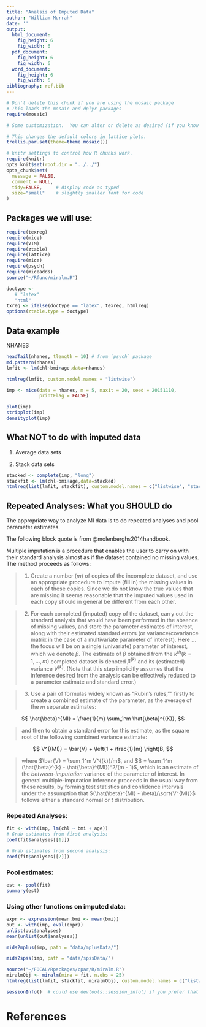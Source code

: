 ```yaml
---
title: "Analsis of Imputed Data"
author: "William Murrah"
date: ''
output:
  html_document:
    fig_height: 6
    fig_width: 6
  pdf_document:
    fig_height: 6
    fig_width: 6
  word_document:
    fig_height: 6
    fig_width: 6
bibliography: ref.bib    
---
```

```r
# Don't delete this chunk if you are using the mosaic package
# This loads the mosaic and dplyr packages
require(mosaic)
```

```r
# Some customization.  You can alter or delete as desired (if you know what you are doing).

# This changes the default colors in lattice plots.
trellis.par.set(theme=theme.mosaic())  

# knitr settings to control how R chunks work.
require(knitr)
opts_knit$set(root.dir = "../../")
opts_chunk$set(
  message = FALSE,
  comment = NULL,
  tidy=FALSE,     # display code as typed
  size="small"    # slightly smaller font for code
)
```

## Packages we will use:
```r
require(texreg)  
require(mice)
require(VIM)
require(ztable)
require(lattice)
require(mice)
require(psych)
require(miceadds)
source("~/Rfunc/miralm.R")
```

```r
doctype <- 
   # "latex"
   "html"
txreg <- ifelse(doctype == "latex", texreg, htmlreg)
options(ztable.type = doctype)
```


## Data example

NHANES

```r

headTail(nhanes, tlength = 10) # from `psych` package
md.pattern(nhanes)
lmfit <- lm(chl~bmi+age,data=nhanes)
```

```r
htmlreg(lmfit, custom.model.names = "listwise")
```



```r
imp <- mice(data = nhanes, m = 5, maxit = 20, seed = 20151110, 
            printFlag = FALSE)
```


```r
plot(imp)
stripplot(imp)
densityplot(imp)
```


## What **NOT** to do with imputed data

1. Average data sets

2. Stack data sets
```r
stacked <- complete(imp, "long")
stackfit <- lm(chl~bmi+age,data=stacked)
htmlreg(list(lmfit, stackfit), custom.model.names = c("listwise", "stacked"))
```

## Repeated Analyses: What you **SHOULD** do

The appropriate way to analyze MI data is to do repeated analyses and pool parameter estimates.

The following block quote is from @molenberghs2014handbook.

Multiple imputation is a procedure that enables the user to carry on with their standard
analysis almost as if the dataset contained no missing values. The method proceeds as
follows:

> 1. Create a number ($m$) of copies of the incomplete dataset, and use an appropriate
procedure to impute (fill in) the missing values in each of these copies. Since we do
not know the true values that are missing it seems reasonable that the imputed values
used in each copy should in general be different from each other.

> 2. For each completed (imputed) copy of the dataset, carry out the standard analysis
that would have been performed in the absence of missing values, and store the parameter
estimates of interest, along with their estimated standard errors (or variance/covariance
matrix in the case of a multivariate parameter of interest). Here ... the focus will be on a single (univariate) parameter of interest,
which we denote $\beta$. The estimate of $\beta$ obtained from the $k^{th}(k = 1, . . .,m)$ completed
dataset is denoted $\beta^{(k)}$ and its (estimated) variance $V^{(k)}$. (Note that this step implicitly
assumes that the inference desired from the analysis can be effectively reduced
to a parameter estimate and standard error.)

> 3. Use a pair of formulas widely known as "Rubin's rules,"" firstly to create a combined
estimate of the parameter, as the average of the $m$ separate estimates:

$$
\hat{\beta}^{MI} = \frac{1}{m} \sum_1^m \hat{\beta}^{(K)},
$$

> and then to obtain a standard error for this estimate, as the square root of  the following combined variance estimate:

$$
V^{(MI)} = \bar{V} + \left(1 + \frac{1}{m} \right)B,
$$

> where $\bar{V} = \sum_1^m V^{(k)}/m$, and $B = \sum_1^m (\hat{\beta}^{k} - \hat{\beta}^{MI})^2/(m - 1)$, which is an estimate of the *between-imputation* variance of the parameter of interest. In general multiple-imputation inference proceeds in the usual way from these results, by forming test statistics and confidence intervals under the assumption that $(\hat{\beta}^{MI} - \beta)/\sqrt{V^{MI}}$ follows either a standard normal or $t$ distribution.

### Repeated Analyses:
```r
fit <- with(imp, lm(chl ~ bmi + age))
# Grab estimates from first analysis:
coef(fit$analyses[[1]])

# Grab estimates from second analysis:
coef(fit$analyses[[2]])
```

### Pool estimates:
```r
est <- pool(fit)
summary(est)
```

### Using other functions on imputed data:
```r
expr <- expression(mean.bmi <- mean(bmi))
out <- with(imp, eval(expr))
unlist(out$analyses)
mean(unlist(out$analyses))
```


```r
mids2mplus(imp, path = "data/mplusData/")
```

```r
mids2spss(imp, path = "data/spssData/")
```

```r
source("~/FOCAL/Rpackages/cpar/R/miralm.R")
miralmObj <- miralm(mira = fit, n.obs = 25)
htmlreg(list(lmfit, stackfit, miralmObj), custom.model.names = c("listwise", "stacked", "mice"))
```

```r
sessionInfo()  # could use devtools::session_info() if you prefer that
```
  
# References  
  